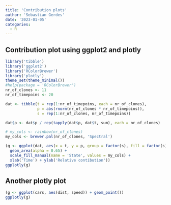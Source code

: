 ```yaml
---
title: 'Contribution plots'
author: 'Sebastian Gerdes'
date: '2023-01-05'
categories:
  - R
---
```


## Contribution plot using ggplot2 and plotly

```r
library('tibble')
library('ggplot2')
library('RColorBrewer')
library('plotly')
theme_set(theme_minimal())
#help(package = 'RColorBrewer')
nr_of_clones <- 11
nr_of_timepoins <- 20

dat <- tibble(t = rep(1:nr_of_timepoins, each = nr_of_clones),
              p = abs(rnorm(nr_of_clones * nr_of_timepoins)),
              s = rep(1:nr_of_clones, nr_of_timepoins))

dat$p <- dat$p / rep(tapply(dat$p, dat$t, sum), each = nr_of_clones)

# my_cols <- rainbow(nr_of_clones)
my_cols <- brewer.pal(nr_of_clones, 'Spectral')

(g <- ggplot(dat, aes(x = t, y = p, group = factor(s), fill = factor(s))) + 
  geom_area(alpha = 0.65) + 
  scale_fill_manual(name = 'State', values = my_cols) +
  xlab('Time') + ylab('Relative contibution'))
ggplotly(g)
```

## Another plotly plot

```r
(g <- ggplot(cars, aes(dist, speed)) + geom_point())
ggplotly(g)
```
